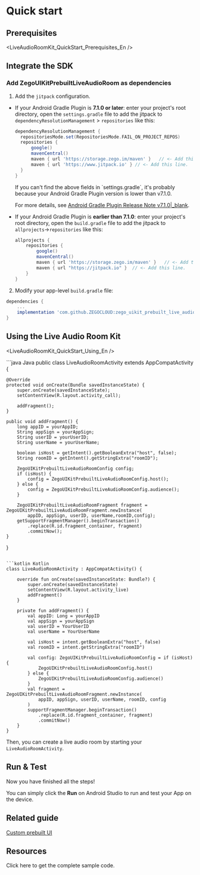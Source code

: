 
# Quick start

## Prerequisites

<LiveAudioRoomKit_QuickStart_Prerequisites_En />

## Integrate the SDK

### Add ZegoUIKitPrebuiltLiveAudioRoom as dependencies

1. Add the `jitpack` configuration.

- If your Android Gradle Plugin is **7.1.0 or later**: enter your project's root directory, open the `settings.gradle` file to add the jitpack to `dependencyResolutionManagement` > `repositories` like this:

  ```groovy
  dependencyResolutionManagement {
    repositoriesMode.set(RepositoriesMode.FAIL_ON_PROJECT_REPOS)
    repositories {
        google()
        mavenCentral()
        maven { url 'https://storage.zego.im/maven' }   // <- Add this line.
        maven { url 'https://www.jitpack.io' } // <- Add this line.
    }
  }
  ```

  <Warning title="Warning">
  If you can't find the above fields in `settings.gradle`, it's probably because your Android Gradle Plugin version is lower than v7.1.0. 

  For more details, see [Android Gradle Plugin Release Note v7.1.0\|_blank](https://developer.android.com/studio/releases/gradle-plugin#settings-gradle).
  </Warning>

- If your Android Gradle Plugin is **earlier than 7.1.0**: enter your project's root directory, open the `build.gradle` file to add the jitpack to `allprojects`->`repositories` like this: 

  ```groovy
  allprojects {
      repositories {
          google()
          mavenCentral()
          maven { url 'https://storage.zego.im/maven' }   // <- Add this line.
          maven { url "https://jitpack.io" }  // <- Add this line.
      }
  }
  ```

2. Modify your app-level `build.gradle` file:

  ```groovy
  dependencies {
      ...
      implementation 'com.github.ZEGOCLOUD:zego_uikit_prebuilt_live_audio_room_android:+'    // Add this line to your module-level build.gradle file's dependencies, usually named [app].
  }
  ```  

## Using the Live Audio Room Kit


<LiveAudioRoomKit_QuickStart_Using_En />

<CodeGroup>
```java Java
public class LiveAudioRoomActivity extends AppCompatActivity {

    @Override
    protected void onCreate(Bundle savedInstanceState) {
        super.onCreate(savedInstanceState);
        setContentView(R.layout.activity_call);

        addFragment();
    }

    public void addFragment() {
        long appID = yourAppID;
        String appSign = yourAppSign;
        String userID = yourUserID;
        String userName = yourUserName;

        boolean isHost = getIntent().getBooleanExtra("host", false);
        String roomID = getIntent().getStringExtra("roomID");

        ZegoUIKitPrebuiltLiveAudioRoomConfig config;
        if (isHost) {
            config = ZegoUIKitPrebuiltLiveAudioRoomConfig.host();
        } else {
            config = ZegoUIKitPrebuiltLiveAudioRoomConfig.audience();
        }

        ZegoUIKitPrebuiltLiveAudioRoomFragment fragment = ZegoUIKitPrebuiltLiveAudioRoomFragment.newInstance(
            appID, appSign, userID, userName,roomID,config);
        getSupportFragmentManager().beginTransaction()
            .replace(R.id.fragment_container, fragment)
            .commitNow();
    }
}
```

```kotlin Kotlin
class LiveAudioRoomActivity : AppCompatActivity() {

    override fun onCreate(savedInstanceState: Bundle?) {
        super.onCreate(savedInstanceState)
        setContentView(R.layout.activity_live)
        addFragment()
    }

    private fun addFragment() {
        val appID: Long = yourAppID
        val appSign = yourAppSign
        val userID = YourUserID
        val userName = YourUserName
        
        val isHost = intent.getBooleanExtra("host", false)
        val roomID = intent.getStringExtra("roomID")

        val config: ZegoUIKitPrebuiltLiveAudioRoomConfig = if (isHost) {
            ZegoUIKitPrebuiltLiveAudioRoomConfig.host()
        } else {
            ZegoUIKitPrebuiltLiveAudioRoomConfig.audience()
        }
        val fragment = ZegoUIKitPrebuiltLiveAudioRoomFragment.newInstance(
            appID, appSign, userID, userName, roomID, config
        )
        supportFragmentManager.beginTransaction()
            .replace(R.id.fragment_container, fragment)
            .commitNow()
    }
}
```
</CodeGroup>

Then, you can create a live audio room by starting your `LiveAudioRoomActivity`.

## Run & Test

Now you have finished all the steps!

You can simply click the **Run** on Android Studio to run and test your App on the device.

## Related guide

[Custom prebuilt UI](!LiveAudioRoomKit_CustomPrebuiltUI)

## Resources

<CardGroup cols={1}>
  <Card title="Sample code" href="https://github.com/ZEGOCLOUD/zego_uikit_prebuilt_live_audio_room_example_android">
    Click here to get the complete sample code.
  </Card>
</CardGroup>
